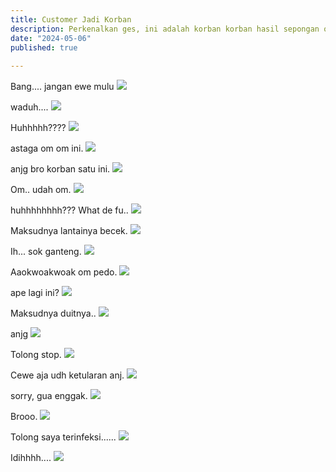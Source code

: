 ```yaml
---
title: Customer Jadi Korban
description: Perkenalkan ges, ini adalah korban korban hasil sepongan owner Smithorigin.
date: "2024-05-06"
published: true
  
---
```


Bang.... jangan ewe mulu
![](/dosa/korban/1.jpg)

waduh....
![](/dosa/korban/2.png)

Huhhhhh????
![](/dosa/korban/3.png)

astaga om om ini.
![](/dosa/korban/4.png)

anjg bro korban satu ini.
![](/dosa/korban/5.png)

Om.. udah om.
![](/dosa/korban/6.png)

huhhhhhhhh??? What de fu..
![](/dosa/korban/7.png)

Maksudnya lantainya becek.
![](/dosa/korban/8.png)

Ih... sok ganteng.
![](/dosa/korban/9.jpg)

Aaokwoakwoak om pedo.
![](/dosa/korban/10.png)

ape lagi ini?
![](/dosa/korban/11.jpg)

Maksudnya duitnya..
![](/dosa/korban/12.png)

anjg
![](/dosa/korban/13.png)

Tolong stop.
![](/dosa/korban/14.png)

Cewe aja udh ketularan anj.
![](/dosa/korban/15.jpg)

sorry, gua enggak.
![](/dosa/korban/16.png)

Brooo.
![](/dosa/korban/17.png)

Tolong saya terinfeksi......
![](/dosa/korban/18.jpg)

Idihhhh....
![](/dosa/korban/19.png)